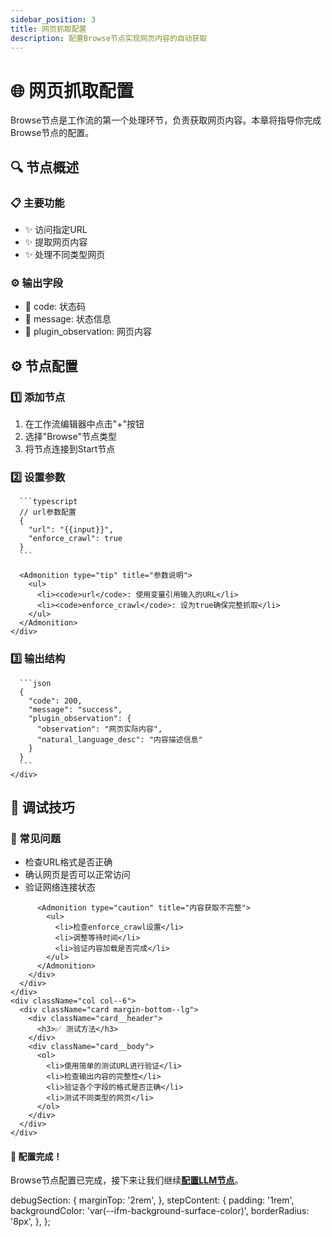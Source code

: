 ```yaml
---
sidebar_position: 3
title: 网页抓取配置
description: 配置Browse节点实现网页内容的自动获取
---
```



# 🌐 网页抓取配置

<div className="hero shadow--md">
  <div className="container">
    <p>
      Browse节点是工作流的第一个处理环节，负责获取网页内容。本章将指导你完成Browse节点的配置。
    </p>
  </div>
</div>

## 🔍 节点概述

<div className="row">
  <div className="col col--6">
    <div className="card margin-bottom--lg">
      <div className="card__header">
        <h3>📋 主要功能</h3>
      </div>
      <div className="card__body">
        <ul>
          <li>✨ 访问指定URL</li>
          <li>✨ 提取网页内容</li>
          <li>✨ 处理不同类型网页</li>
        </ul>
      </div>
    </div>
  </div>
  <div className="col col--6">
    <div className="card margin-bottom--lg">
      <div className="card__header">
        <h3>⚙️ 输出字段</h3>
      </div>
      <div className="card__body">
        <ul>
          <li>🔹 code: 状态码</li>
          <li>🔹 message: 状态信息</li>
          <li>🔹 plugin_observation: 网页内容</li>
        </ul>
      </div>
    </div>
  </div>
</div>

## ⚙️ 节点配置

<Tabs>
  <TabItem value="basic" label="基本设置" default>
    <div className="step-content">
      <h3>1️⃣ 添加节点</h3>
      <ol>
        <li>在工作流编辑器中点击"+"按钮</li>
        <li>选择"Browse"节点类型</li>
        <li>将节点连接到Start节点</li>
      </ol>
    </div>
  </TabItem>
  <TabItem value="params" label="参数配置">
    <div className="step-content">
      <h3>2️⃣ 设置参数</h3>
      
      ```typescript
      // url参数配置
      {
        "url": "{{input}}",
        "enforce_crawl": true
      }
      ```
      
      <Admonition type="tip" title="参数说明">
        <ul>
          <li><code>url</code>: 使用变量引用输入的URL</li>
          <li><code>enforce_crawl</code>: 设为true确保完整抓取</li>
        </ul>
      </Admonition>
    </div>
  </TabItem>
  <TabItem value="output" label="输出说明">
    <div className="step-content">
      <h3>3️⃣ 输出结构</h3>
      
      ```json
      {
        "code": 200,
        "message": "success",
        "plugin_observation": {
          "observation": "网页实际内容",
          "natural_language_desc": "内容描述信息"
        }
      }
      ```
    </div>
  </TabItem>
</Tabs>

## 🔧 调试技巧

<div className="debug-section">
  <div className="row">
    <div className="col col--6">
      <div className="card margin-bottom--lg">
        <div className="card__header">
          <h3>🚫 常见问题</h3>
        </div>
        <div className="card__body">
          <Admonition type="caution" title="URL无法访问">
            <ul>
              <li>检查URL格式是否正确</li>
              <li>确认网页是否可以正常访问</li>
              <li>验证网络连接状态</li>
            </ul>
          </Admonition>
          
          <Admonition type="caution" title="内容获取不完整">
            <ul>
              <li>检查enforce_crawl设置</li>
              <li>调整等待时间</li>
              <li>验证内容加载是否完成</li>
            </ul>
          </Admonition>
        </div>
      </div>
    </div>
    <div className="col col--6">
      <div className="card margin-bottom--lg">
        <div className="card__header">
          <h3>✅ 测试方法</h3>
        </div>
        <div className="card__body">
          <ol>
            <li>使用简单的测试URL进行验证</li>
            <li>检查输出内容的完整性</li>
            <li>验证各个字段的格式是否正确</li>
            <li>测试不同类型的网页</li>
          </ol>
        </div>
      </div>
    </div>
  </div>
</div>

<div className="alert alert--success" role="alert">
  <h4>🎉 配置完成！</h4>
  <p>
    Browse节点配置已完成，接下来让我们继续<a href="./llm-node-setup"><b>配置LLM节点</b></a>。
  </p>
</div>

  debugSection: {
    marginTop: '2rem',
  },
  stepContent: {
    padding: '1rem',
    backgroundColor: 'var(--ifm-background-surface-color)',
    borderRadius: '8px',
  },
};